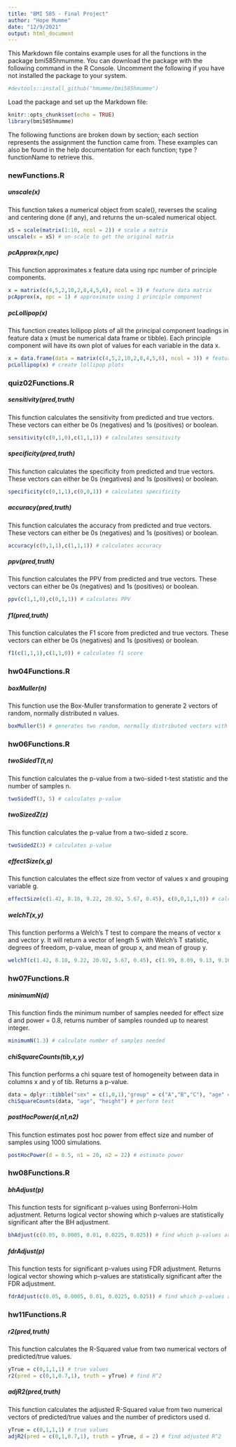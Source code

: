 ---
title: "BMI 585 - Final Project"
author: "Hope Mumme"
date: "12/9/2021"
output: html_document
---

This Markdown file contains example uses for all the functions in the package bmi585hmumme. You can download the package with the following command in the R Console. Uncomment the following if you have not installed the package to your system. 

```{r Install}
#devtools::install_github("hmumme/bmi585hmumme")
```

Load the package and set up the Markdown file:

```{r setup, include=TRUE}
knitr::opts_chunk$set(echo = TRUE)
library(bmi585hmumme)
```

The following functions are broken down by section; each section represents the assignment the function came from. These examples can also be found in the help documentation for each function; type ?functionName to retrieve this. 


### newFunctions.R

##### unscale(x)

This function takes a numerical object from scale(), reverses the scaling and centering done (if any), and returns the un-scaled numerical object.

```{r unscale}
xS = scale(matrix(1:10, ncol = 2)) # scale a matrix
unscale(x = xS) # un-scale to get the original matrix
```

##### pcApprox(x,npc)

This function approximates x feature data using npc number of principle components.

```{r pcApprox}
x = matrix(c(4,5,2,10,2,8,4,5,6), ncol = 3) # feature data matrix
pcApprox(x, npc = 1) # approximate using 1 principle component
```

##### pcLollipop(x)

This function creates lollipop plots of all the principal component loadings in feature data x (must be numerical data frame or tibble). Each principle component will have its own plot of values for each variable in the data x. 

```{r pcLollipop}
x = data.frame(data = matrix(c(4,5,2,10,2,8,4,5,6), ncol = 3)) # feature data frame
pcLollipop(x) # create lollipop plots
```

### quiz02Functions.R

##### sensitivity(pred,truth)

This function calculates the sensitivity from predicted and true vectors. These vectors can either be 0s (negatives) and 1s (positives) or boolean. 

```{r sensitivity}
sensitivity(c(0,1,0),c(1,1,1)) # calculates sensitivity
```

##### specificity(pred,truth)

This function calculates the specificity from predicted and true vectors. These vectors can either be 0s (negatives) and 1s (positives) or boolean. 

```{r specificity}
specificity(c(0,1,1),c(0,0,1)) # calculates specificity
```

##### accuracy(pred,truth)

This function calculates the accuracy from predicted and true vectors. These vectors can either be 0s (negatives) and 1s (positives) or boolean. 

```{r accuracy}
accuracy(c(0,1,1),c(1,1,1)) # calculates accuracy
```

##### ppv(pred,truth)

This function calculates the PPV from predicted and true vectors. These vectors can either be 0s (negatives) and 1s (positives) or boolean. 

```{r ppv}
ppv(c(1,1,0),c(0,1,1)) # calculates PPV
```

##### f1(pred,truth)

This function calculates the F1 score from predicted and true vectors. These vectors can either be 0s (negatives) and 1s (positives) or boolean. 

```{r f1}
f1(c(1,1,1),c(1,1,0)) # calculates f1 score
```

### hw04Functions.R

##### boxMuller(n)

This function use the Box-Muller transformation to generate 2 vectors of random, normally distributed n values.

```{r boxMuller}
boxMuller(5) # generates two random, normally distributed vectors with 5 values each
```

### hw06Functions.R

##### twoSidedT(t,n)

This function calculates the p-value from a two-sided t-test statistic and the number of samples n.

```{r twoSidedT}
twoSidedT(3, 5) # calculates p-value
```

##### twoSizedZ(z)

This function calculates the p-value from a two-sided z score.

```{r twoSidedZ}
twoSidedZ(3) # calculates p-value
```

##### effectSize(x,g)

This function calculates the effect size from vector of values x and grouping variable g.

```{r effectSize}
effectSize(c(1.42, 8.10, 9.22, 20.92, 5.67, 0.45), c(0,0,1,1,0)) # calculates effect size
```

##### welchT(x,y)

This function performs a Welch's T test to compare the means of vector x and vector y. It will return a vector of length 5 with Welch's T statistic, degrees of freedom, p-value, mean of group x, and mean of group y.

```{r welchT}
welchT(c(1.42, 8.10, 9.22, 20.92, 5.67, 0.45), c(1.99, 8.09, 9.13, 9.10, 5.55, 0.11)) # calculate welch t-test statistics
```

### hw07Functions.R

##### minimumN(d)

This function finds the minimum number of samples needed for effect size d and power = 0.8, returns number of samples rounded up to nearest integer.

```{r minimumN}
minimumN(1.3) # calculate number of samples needed
```

##### chiSquareCounts(tib,x,y)

This function performs a chi square test of homogeneity between data in columns x and y of tib. Returns a p-value.

```{r chiSquareCounts}
data = dplyr::tibble("sex" = c(1,0,1),"group" = c("A","B","C"), "age" = c(40,15,33), "height" = c(63, 70, 68)) # create data
chiSquareCounts(data, "age", "height") # perform test
```

##### postHocPower(d,n1,n2)

This function estimates post hoc power from effect size and number of samples using 1000 simulations. 

```{r postHocPower}
postHocPower(d = 0.5, n1 = 20, n2 = 22) # estimate power
```

### hw08Functions.R

##### bhAdjust(p)

This function tests for significant p-values using Bonferroni-Holm adjustment. Returns logical vector showing which p-values are statistically significant after the BH adjustment. 

```{r bhAdjust}
bhAdjust(c(0.05, 0.0005, 0.01, 0.0225, 0.025)) # find which p-values are significant after BH adjustment
```

##### fdrAdjust(p)

This function tests for significant p-values using FDR adjustment. Returns logical vector showing which p-values are statistically significant after the FDR adjustment. 

```{r fdrAdjust}
fdrAdjust(c(0.05, 0.0005, 0.01, 0.0225, 0.025)) # find which p-values are significant after fdr adjustment
```

### hw11Functions.R

##### r2(pred,truth) 

This function calculates the R-Squared value from two numerical vectors of predicted/true values.

```{r r2}
yTrue = c(0,1,1,1) # true values
r2(pred = c(0,1,0.7,1), truth = yTrue) # find R^2
```

##### adjR2(pred,truth)

This function calculates the adjusted R-Squared value from two numerical vectors of predicted/true values and the number of predictors used d.

```{r adjR2}
yTrue = c(0,1,1,1) # true values
adjR2(pred = c(0,1,0.7,1), truth = yTrue, d = 2) # find adjusted R^2
```

